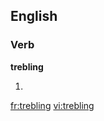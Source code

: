 
==English==

===Verb===
'''trebling'''

# {{present participle of|[[treble]]}}

[[fr:trebling]]
[[vi:trebling]]